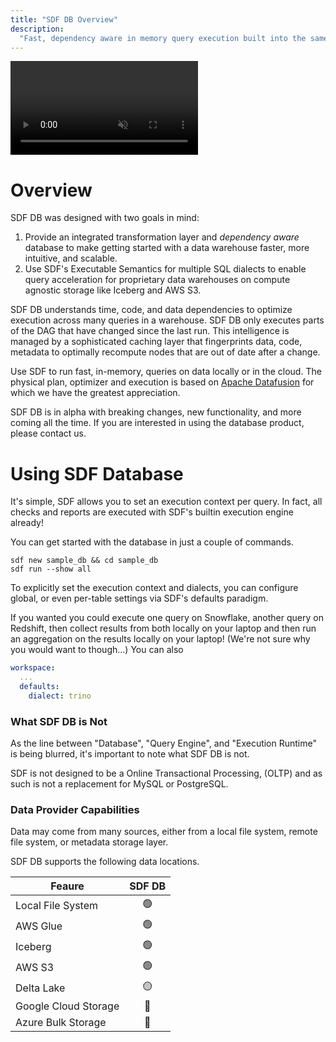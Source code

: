 ```yaml
---
title: "SDF DB Overview"
description:
  "Fast, dependency aware in memory query execution built into the same binary as SDF, with the same SQL syntax as Trino and AWS Athena. Powered by Apache DataFusion."
---
```


<Frame>
    <video
    autoPlay
    muted
    className="w-full aspect-video"
    src="https://cdn.sdf.com/vid/final_final_incremental_run.mp4"
    ></video>
</Frame>

# Overview
SDF DB was designed with two goals in mind:
1. Provide an integrated transformation layer and *dependency aware* database to make getting started with a data warehouse faster, more intuitive, and scalable.
2. Use SDF's Executable Semantics for multiple SQL dialects to enable query acceleration for proprietary data warehouses on compute agnostic storage like Iceberg and AWS S3.

SDF DB understands time, code, and data dependencies to optimize execution across many queries in a warehouse. SDF DB only executes parts of the DAG that have changed since the last run. This intelligence is managed by 
a sophisticated caching layer that fingerprints data, code, metadata to optimally recompute nodes that are out of date after a change. 

Use SDF to run fast, in-memory, queries on data locally or in the cloud. The physical plan, optimizer and execution is based on [Apache Datafusion](https://datafusion.apache.org/) for which we have the greatest appreciation.

<Tip>
SDF DB is in alpha with breaking changes, new functionality, and more coming all the time. If you are interested in using the database product, please contact us.
</Tip>

# Using SDF Database
It's simple, SDF allows you to set an execution context per query. In fact, all checks and reports are executed with SDF's builtin execution engine already!

You can get started with the database in just a couple of commands.
``` shell
sdf new sample_db && cd sample_db
sdf run --show all
```

To explicitly set the execution context and dialects, you can configure global, or even per-table settings via SDF's defaults paradigm. 

If you wanted you could execute one query on Snowflake, another query on Redshift, then collect results from both locally on your laptop and then run an aggregation on the results locally on your laptop!
(We're not sure why you would want to though...)
You can also 
```yml
workspace:
  ...
  defaults: 
    dialect: trino
```

### What SDF DB is Not
As the line between "Database", "Query Engine", and "Execution Runtime" is being blurred, it's important to note what SDF DB is not.

SDF is not designed to be a Online Transactional Processing, (OLTP) and as such is not a replacement for MySQL or PostgreSQL.

### Data Provider Capabilities
Data may come from many sources, either from a local file system, remote file system, or metadata storage layer.

SDF DB supports the following data locations.

| Feaure                 | SDF DB |
|------------------------|:------:|
| Local File System      |   🟢   |
| AWS Glue               |   🟢   | 
| Iceberg                |   🟢   | 
| AWS S3                 |   🟢   | 
| Delta Lake             |   🟡   | 
| Google Cloud Storage   |   🔴   | 
| Azure Bulk Storage     |   🔴   |
